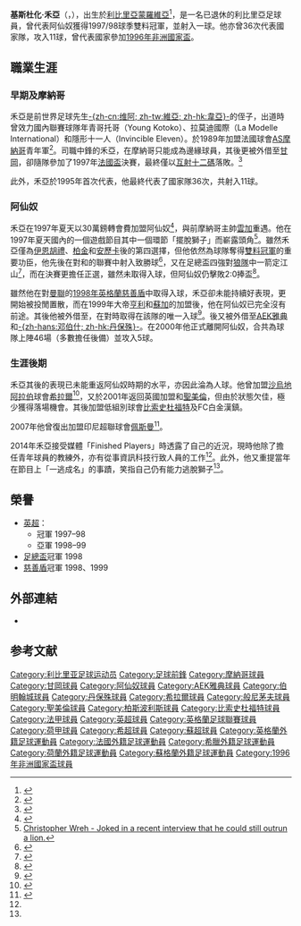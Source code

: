 {{noteTA
|G1=足球
|G2=EPL
|G3=UEFA
|G4=arsenal
|T=zh-cn:克里斯托弗·瓦雷赫; zh-hk:基斯杜化·禾亞; zh-tw:克里斯多福·瓦雷赫;
|1=zh-cn:克里斯托弗; zh-hk:基斯杜化; zh-tw:克里斯多福;
|2=zh-cn:瓦雷赫; zh-hk:禾亞; zh-tw:瓦雷赫;
|3=zh-cn:赖特; zh-hk:胡禮; zh-tw:賴特;
|4=zh-cn:格雷姆斯比; zh-hk:甘士比; zh-tw:格林斯比;
|5=zh-hans:苏克;zh-hk:蘇加;zh-tw:蘇克;
|6=zh-hans:圣米伦; zh-hk:聖美倫; zh-tw: 聖美倫;
}}

{{Infobox football biography
| name =禾亞<br>Christopher Wreh
| image = 
| fullname = 
| birth_date  = {{birth date and age|df=yes|1975|5|14}}
| birth_place = {{LBR}}[[蒙羅維亞|蒙羅維亞]]
| height = 
| position = [[前鋒|前鋒]]
| currentclub = 已退役
| clubnumber = 
| youthyears1= 
| youthclubs1= 
| years1 = 1993–1997 | years2 = 1996–1997 | years3 = 1997–2000 | years4 = 1999 | years5 = 1999 | years6 = 2000 | years7 = 2000–2001 | years8 = 2001 | years9 = 2001–2002 | years10 = 2003 | years11 = 2003–2004 | years12 = 2004 | years13 =2007–2010
| clubs1 = [[AS摩納哥|AS摩納哥]] | clubs2 = → [[甘岡|甘岡]]（外借） | clubs3 = [[阿仙奴|阿仙奴]] | clubs4 = → [[AEK雅典|AEK雅典]]（外借） | clubs5 = → [[伯明翰|伯明翰]]（外借） | clubs6 = → [[丹保殊|丹保殊]]（外借） | clubs7 = [[希拉爾|希拉爾]] | clubs8 = {{FC|般尼茅夫}} | clubs9 = [[聖美倫|聖美倫]] | clubs10 = [[柏斯波利斯|柏斯波利斯]] | clubs11 = [[比索史杜福特|比索史杜福特]] | clubs12 = [[FC白金漢鎮|FC白金漢鎮]] | clubs13 =[[佩斯曼|佩斯曼]]
| caps1 = 13 | goals1 = 3 | caps2 = 33 | goals2 = 10 | caps3 = 28 | goals3 = 3 | caps4 = 11 | goals4 = 4 | caps5 = 7 | goals5 = 1 | caps6 = 7 | goals6 = 2 | caps7 = ? | goals7 = ? | caps8 = 0 | goals8 = 0 | caps9 = 3 | goals9 = 0 | caps10 = 0 | goals10 = 0 | caps11 = ? | goals11 = ? | caps12 = ? | goals12 = ?| caps13 = ? | goals13 = ? 
| nationalyears1= 1995–2002 
| nationalteam1= {{nft|利比里亞}}
| nationalcaps1= 36 | nationalgoals1 = 11
}}

'''基斯杜化·禾亞'''（{{lang-en|Christopher Wreh}}，{{bd|1975年|5月14日}}），出生於[[利比里亞|利比里亞]][[蒙羅維亞|蒙羅維亞]]<ref>{{cite web |url=http://www.lfp.fr/joueur/index.asp?no_joueur=2627 |title=La fiche de Christopher Wreh |publisher=[[Ligue_de_Football_Professionnel|Ligue de Football Professionnel]] |accessdate=10 January 2010 |deadurl=yes |archiveurl=https://web.archive.org/web/20080415123242/http://www.lfp.fr/joueur/index.asp?no_joueur=2627 |archivedate=2008年4月15日 }}</ref>，是一名已退休的利比里亞足球員，曾代表阿仙奴獲得1997/98球季雙料冠軍，並射入一球。他亦曾36次代表{{nft|利比里亞}}國家隊，攻入11球，曾代表國家參加[[1996年非洲國家盃|1996年非洲國家盃]]。

==職業生涯==
===早期及摩納哥===
禾亞是前世界足球先生[[韋亞|-{zh-cn:维阿; zh-tw:維亞; zh-hk:韋亞}-]]的侄子，出道時曾效力國內聯賽球隊年青哥托哥（Young Kotoko）、拉莫迪國際（La Modelle International）和隱形十一人（Invincible Eleven）。於1989年加盟法國球會[[AS摩納哥|AS摩納哥]]青年軍<ref>{{Cite web |url=http://www.asmonaco.com/en/article/six-days-until-arsenal-from-the-rock-to-big-ben-67317.html |title=Six days until Arsenal: from the Rock to Big Ben |access-date=2015-03-09 |archive-url=https://web.archive.org/web/20150402142924/http://www.asmonaco.com/en/article/six-days-until-arsenal-from-the-rock-to-big-ben-67317.html |archive-date=2015-04-02 |dead-url=yes }}</ref>。司職中鋒的禾亞，在摩納哥只能成為邊緣球員，其後更被外借至[[甘岡|甘岡]]，卻隨隊參加了1997年[[法國盃|法國盃]]決賽，最終僅以[[互射十二碼|互射十二碼]]落敗。<ref>{{Cite web |url=http://www.eaguingamp.com/?Matchs,350 |title=En Avant de Guingamp |accessdate=2015-03-09 |archive-date=2015-04-02 |archive-url=https://web.archive.org/web/20150402123334/http://www.eaguingamp.com/?Matchs,350 |dead-url=no }}</ref>

此外，禾亞於1995年首次代表{{nft|利比里亞}}，他最終代表了國家隊36次，共射入11球。

===阿仙奴===
禾亞在1997年夏天以30萬鎊轉會費加盟阿仙奴<ref>{{cite news |url=http://www.dailymail.co.uk/sport/football/article-1139863/You-price-silver--Spurs-spent-150million-bitter-rivals-Arsenal-Gunners-won-big-pots.html |title=You can't put a price on silver – Spurs have spent £150million more than their bitter rivals Arsenal but it's the Gunners that have won the big pots |first=Laura |last=Williamson |newspaper=Daily Mail |date=9 February 2009 |accessdate=10 January 2010 |archive-date=2015-04-02 |archive-url=https://web.archive.org/web/20150402182739/http://www.dailymail.co.uk/sport/football/article-1139863/You-price-silver--Spurs-spent-150million-bitter-rivals-Arsenal-Gunners-won-big-pots.html |dead-url=no }}</ref>，與前摩納哥主帥[[雲加|雲加]]重遇。他在1997年夏天國內的一個遊戲節目其中一個環節「擺脫獅子」而嶄露頭角<ref NAME=LION>[https://www.veooz.com/photos/3H~3vLG.html Christopher Wreh - Joked in a recent interview that he could still outrun a lion.]{{dead link|date=2017年12月 |bot=InternetArchiveBot |fix-attempted=yes }}</ref>。雖然禾亞僅為[[伊恩胡禮|伊恩胡禮]]、[[柏金|柏金]]和[[安歷卡|安歷卡]]後的第四選擇，但他依然為球隊奪得[[雙料冠軍|雙料冠軍]]的重要功臣，他先後在對{{fc|溫布頓}}和{{fc|保頓}}的聯賽中射入致勝球<ref>{{Cite web |url=http://www.wsc.co.uk/the-archive/26-the-strange-case-of/1950-christopher-wreh |title=When Saturday Comes - Christopher Wreh |accessdate=2015-03-09 |archive-date=2015-04-02 |archive-url=https://web.archive.org/web/20150402110152/http://www.wsc.co.uk/the-archive/26-the-strange-case-of/1950-christopher-wreh |dead-url=no }}</ref>，又在足總盃四強對[[狼隊|狼隊]]中一箭定江山<ref>{{Cite web |url=http://www.thefreelibrary.com/WEMBLEY+WREH%3B+Gunners+stand-in+FA+Cup+hero+pleads%3A+Don%27t+drop+me+for...-a060681486 |title=WEMBLEY WREH; Gunners stand-in FA Cup hero pleads: Don't drop me for Final; Wolves 0 Arsenal 1. |accessdate=2015-03-09 |archive-date=2015-04-02 |archive-url=https://web.archive.org/web/20150402144110/http://www.thefreelibrary.com/WEMBLEY+WREH%3B+Gunners+stand-in+FA+Cup+hero+pleads%3A+Don%27t+drop+me+for...-a060681486 |dead-url=no }}</ref>，而在決賽更擔任正選，雖然未取得入球，但阿仙奴仍擊敗{{fc|紐卡素}}2:0捧盃<ref>{{Cite web |url=http://allarsenal.com/2015/01/news/final-where-are-you-now-christopher-wreh/ |title=Where are you now….Christopher Wreh |access-date=2015-03-09 |archive-url=https://web.archive.org/web/20150125100808/http://allarsenal.com/2015/01/news/final-where-are-you-now-christopher-wreh/ |archive-date=2015-01-25 |dead-url=yes }}</ref>。

雖然他在對[[曼聯|曼聯]]的[[1998年英格蘭慈善盾|1998年英格蘭慈善盾]]中取得入球，禾亞卻未能持續好表現，更開始被投閒置散，而在1999年大帝[[T亨利|亨利]]和[[蘇加|蘇加]]的加盟後，他在阿仙奴已完全沒有前途。其後他被外借至{{fc|伯明翰}}，在對{{fc|甘士比}}時取得在該隊的唯一入球<ref>{{cite web 
|url=http://www.sportinglife.com/football/premiership/birmingham/reports/story_get.cgi?STORY_NAME=soccer/99/10/23/SOCCER_Grimsby_Nightlead.html&TEAMHD=birmingham&DIV=prem&TEAM=BIRMINGHAM--CITY&RH=Birmingham--City&PREV_SEASON=1998
|title=Grimsby 1 Birmingham 1
|publisher=Sporting Life 
|date=23 October 1999 |accessdate=10 February 2010}}</ref>。後又被外借至[[AEK雅典|AEK雅典]]和[[丹保殊|-{zh-hans:邓伯什; zh-hk:丹保殊}-]]。在2000年他正式離開阿仙奴，合共為球隊上陣46場（多數擔任後備）並攻入5球。

===生涯後期===
禾亞其後的表現已未能重返阿仙奴時期的水平，亦因此淪為人球。他曾加盟[[沙烏地阿拉伯|沙烏地阿拉伯]]球會[[希拉爾|希拉爾]]<ref>{{Cite web |url=http://www.independent.co.uk/sport/football/news-and-comment/arsene-wengers-worst-arsenal-signings-8439097.html?action=gallery |title=ARSENE WENGER'S WORST ARSENAL SIGNINGS |accessdate=2015-03-09 |archive-date=2015-04-02 |archive-url=https://web.archive.org/web/20150402154326/http://www.independent.co.uk/sport/football/news-and-comment/arsene-wengers-worst-arsenal-signings-8439097.html?action=gallery |dead-url=no }}</ref>，又於2001年返回英國加盟{{FC|般尼茅夫}}和[[聖美倫|聖美倫]]，但由於狀態欠佳，極少獲得落場機會。其後加盟低組別球會[[比索史杜福特|比索史杜福特]]及FC白金漢鎮。

2007年他曾復出加盟印尼超聯球會[[佩斯曼|佩斯曼]]<ref>{{cite web |url=http://www.liberiansoccer.com/Liberian_players_flying-high_in_Indonesia200071243331.htm |title=Liberian players flying high in Indonesia |author=Horatio Bobby Willie |publisher=Liberian Soccer |date=14 August 2007 |accessdate=10 January 2010 |deadurl=yes |archiveurl=https://web.archive.org/web/20101125021839/http://liberiansoccer.com/Liberian_players_flying-high_in_Indonesia200071243331.htm |archivedate=2010年11月25日 }}</ref>。

2014年禾亞接受媒體「Finished Players」時透露了自己的近況，現時他除了擔任青年球員的教練外，亦有從事資訊科技行致人員的工作<ref NAME=LION/>。此外，他又重提當年在節目上「一逃成名」的事蹟，笑指自己仍有能力逃脫獅子<ref NAME=LION/>。

==榮譽==
* [[英超|英超]]：
**冠軍 1997–98
**亞軍 1998–99
* [[足總盃|足總盃]]冠軍 1998
* [[慈善盾|慈善盾]]冠軍 1998、1999

==外部連結==
* {{soccerbase|id=10493|name=Christopher Wreh}}

==参考文献==
{{reflist}}

{{DEFAULTSORT:Wreh, Christopher}}

[[Category:利比里亚足球运动员|Category:利比里亚足球运动员]]
[[Category:足球前鋒|Category:足球前鋒]]
[[Category:摩納哥球員|Category:摩納哥球員]]
[[Category:甘岡球員|Category:甘岡球員]]
[[Category:阿仙奴球員|Category:阿仙奴球員]]
[[Category:AEK雅典球員|Category:AEK雅典球員]]
[[Category:伯明翰城球員|Category:伯明翰城球員]]
[[Category:丹保殊球員|Category:丹保殊球員]]
[[Category:希拉爾球員|Category:希拉爾球員]]
[[Category:般尼茅夫球員|Category:般尼茅夫球員]]
[[Category:聖美倫球員|Category:聖美倫球員]]
[[Category:柏斯波利斯球員|Category:柏斯波利斯球員]]
[[Category:比索史杜福特球員|Category:比索史杜福特球員]]
[[Category:法甲球員|Category:法甲球員]]
[[Category:英超球員|Category:英超球員]]
[[Category:英格蘭足球聯賽球員|Category:英格蘭足球聯賽球員]]
[[Category:荷甲球員|Category:荷甲球員]]
[[Category:希超球員|Category:希超球員]]
[[Category:蘇超球員|Category:蘇超球員]]
[[Category:英格蘭外籍足球運動員|Category:英格蘭外籍足球運動員]]
[[Category:法國外籍足球運動員|Category:法國外籍足球運動員]]
[[Category:希臘外籍足球運動員|Category:希臘外籍足球運動員]]
[[Category:荷蘭外籍足球運動員|Category:荷蘭外籍足球運動員]]
[[Category:蘇格蘭外籍足球運動員|Category:蘇格蘭外籍足球運動員]]
[[Category:1996年非洲國家盃球員|Category:1996年非洲國家盃球員]]